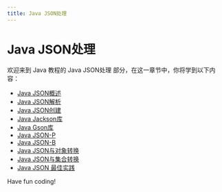 ```yaml
---
title: Java JSON处理
---
```


# Java JSON处理

欢迎来到 Java 教程的 Java JSON处理 部分，在这一章节中，你将学到以下内容：

- [Java JSON概述](./0-java-json-overview.mdx)
- [Java JSON解析](./1-java-json-parsing.mdx)
- [Java JSON创建](./2-java-json-creation.mdx)
- [Java Jackson库](./3-java-jackson-library.mdx)
- [Java Gson库](./4-java-gson-library.mdx)
- [Java JSON-P](./5-java-json-p.mdx)
- [Java JSON-B](./6-java-json-b.mdx)
- [Java JSON与对象转换](./7-java-json-and-object-conversion.mdx)
- [Java JSON与集合转换](./8-java-json-and-collection-conversion.mdx)
- [Java JSON 最佳实践](./9-java-json-best-practices.mdx)

Have fun coding!